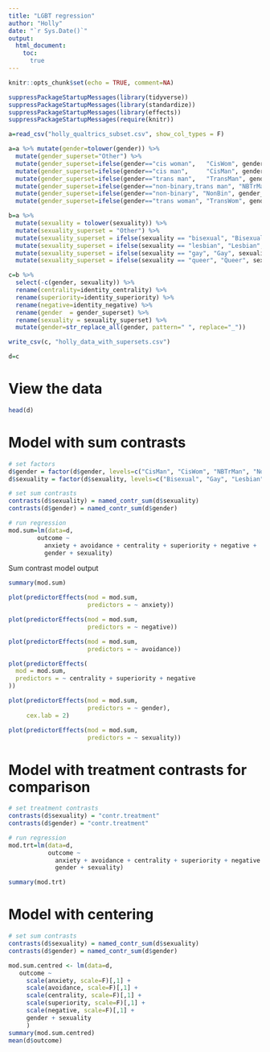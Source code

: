 ```yaml
---
title: "LGBT regression"
author: "Holly"
date: "`r Sys.Date()`"
output: 
  html_document:
    toc:
      true
---
```


```r
knitr::opts_chunk$set(echo = TRUE, comment=NA)
```

```r
suppressPackageStartupMessages(library(tidyverse))
suppressPackageStartupMessages(library(standardize))
suppressPackageStartupMessages(library(effects))
suppressPackageStartupMessages(require(knitr))

a=read_csv("holly_qualtrics_subset.csv", show_col_types = F)

a=a %>% mutate(gender=tolower(gender)) %>% 
  mutate(gender_superset="Other") %>% 
  mutate(gender_superset=ifelse(gender=="cis woman",   "CisWom", gender_superset)) %>% 
  mutate(gender_superset=ifelse(gender=="cis man",     "CisMan", gender_superset)) %>% 
  mutate(gender_superset=ifelse(gender=="trans man",   "TransMan", gender_superset)) %>% 
  mutate(gender_superset=ifelse(gender=="non-binary,trans man", "NBTrMan", gender_superset)) %>% 
  mutate(gender_superset=ifelse(gender=="non-binary", "NonBin", gender_superset)) %>%
  mutate(gender_superset=ifelse(gender=="trans woman", "TransWom", gender_superset))

b=a %>% 
  mutate(sexuality = tolower(sexuality)) %>% 
  mutate(sexuality_superset = "Other") %>%
  mutate(sexuality_superset = ifelse(sexuality == "bisexual", "Bisexual", sexuality_superset)) %>%
  mutate(sexuality_superset = ifelse(sexuality == "lesbian", "Lesbian", sexuality_superset)) %>%
  mutate(sexuality_superset = ifelse(sexuality == "gay", "Gay", sexuality_superset)) %>%
  mutate(sexuality_superset = ifelse(sexuality == "queer", "Queer", sexuality_superset)) 

c=b %>%  
  select(-c(gender, sexuality)) %>% 
  rename(centrality=identity_centrality) %>% 
  rename(superiority=identity_superiority) %>% 
  rename(negative=identity_negative) %>% 
  rename(gender  = gender_superset) %>% 
  rename(sexuality = sexuality_superset) %>% 
  mutate(gender=str_replace_all(gender, pattern=" ", replace="_"))

write_csv(c, "holly_data_with_supersets.csv")

d=c
```

# View the data 

```r
head(d)
```

# Model with sum contrasts

```r
# set factors
d$gender = factor(d$gender, levels=c("CisMan", "CisWom", "NBTrMan", "NonBin", "Other", "TransMan", "TransWom"))
d$sexuality = factor(d$sexuality, levels=c("Bisexual", "Gay", "Lesbian",  "Other", "Queer"))

# set sum contrasts
contrasts(d$sexuality) = named_contr_sum(d$sexuality)
contrasts(d$gender) = named_contr_sum(d$gender)

# run regression
mod.sum=lm(data=d,
        outcome ~ 
          anxiety + avoidance + centrality + superiority + negative + 
          gender + sexuality) 
```

Sum contrast model output

```r
summary(mod.sum)
```


```r
plot(predictorEffects(mod = mod.sum,
                      predictors = ~ anxiety))
```

```r
plot(predictorEffects(mod = mod.sum,
                      predictors = ~ negative))
```


```r
plot(predictorEffects(mod = mod.sum,
                      predictors = ~ avoidance))
```


```r
plot(predictorEffects(
  mod = mod.sum,
  predictors = ~ centrality + superiority + negative
))
```

```r
plot(predictorEffects(mod = mod.sum,
                      predictors = ~ gender),
     cex.lab = 2)
```

```r
plot(predictorEffects(mod = mod.sum,
                      predictors = ~ sexuality))
```


# Model with treatment contrasts for comparison


```r
# set treatment contrasts
contrasts(d$sexuality) = "contr.treatment"
contrasts(d$gender) = "contr.treatment"

# run regression
mod.trt=lm(data=d,
           outcome ~ 
             anxiety + avoidance + centrality + superiority + negative + 
             gender + sexuality) 

summary(mod.trt)
```


# Model with centering


```r
# set sum contrasts
contrasts(d$sexuality) = named_contr_sum(d$sexuality)
contrasts(d$gender) = named_contr_sum(d$gender)

mod.sum.centred <- lm(data=d, 
   outcome ~ 
     scale(anxiety, scale=F)[,1] + 
     scale(avoidance, scale=F)[,1] +
     scale(centrality, scale=F)[,1] +
     scale(superiority, scale=F)[,1] +
     scale(negative, scale=F)[,1] +
     gender + sexuality 
     )
summary(mod.sum.centred)
mean(d$outcome)
```


